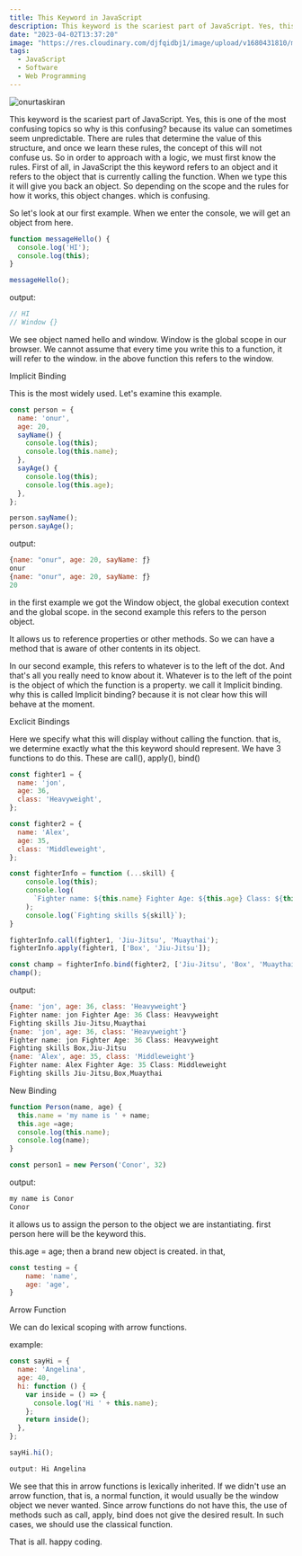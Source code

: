 ```yaml
---
title: This Keyword in JavaScript
description: This keyword is the scariest part of JavaScript. Yes, this is one of the most confusing topics so why is this confusing? because its value can sometimes seem unpredictable.
date: "2023-04-02T13:37:20"
image: "https://res.cloudinary.com/djfqidbj1/image/upload/v1680431810/mdp31cawouu3jygdd2aw.jpg"
tags:
  - JavaScript
  - Software
  - Web Programming
---
```


<img className="w-full rounded-xl" src="https://res.cloudinary.com/djfqidbj1/image/upload/v1680431810/mdp31cawouu3jygdd2aw.jpg" alt="onurtaskiran" />

This keyword is the scariest part of JavaScript. Yes, this is one of the most confusing topics so why is this confusing? because its value can sometimes seem unpredictable. There are rules that determine the value of this structure, and once we learn these rules, the concept of this will not confuse us. So in order to approach with a logic, we must first know the rules. First of all, in JavaScript the this keyword refers to an object and it refers to the object that is currently calling the function. When we type this it will give you back an object. So depending on the scope and the rules for how it works, this object changes. which is confusing.

So let's look at our first example. When we enter the console, we will get an object from here.

```javascript
function messageHello() {
  console.log('HI');
  console.log(this);
}

messageHello();
```

output:
```javascript
// HI
// Window {}
```

We see object named hello and window. Window is the global scope in our browser. We cannot assume that every time you write this to a function, it will refer to the window. in the above function this refers to the window.

Implicit Binding

This is the most widely used. Let's examine this example.

```javascript
const person = {
  name: 'onur',
  age: 20,
  sayName() {
    console.log(this);
    console.log(this.name);
  },
  sayAge() {
    console.log(this);
    console.log(this.age);
  },
};

person.sayName();
person.sayAge();
```

output:
```javascript
{name: "onur", age: 20, sayName: ƒ}
onur
{name: "onur", age: 20, sayName: ƒ}
20
```

in the first example we got the Window object, the global execution context and the global scope. in the second example this refers to the person object.

It allows us to reference properties or other methods. So we can have a method that is aware of other contents in its object.

In our second example, this refers to whatever is to the left of the dot. And that's all you really need to know about it. Whatever is to the left of the point is the object of which the function is a property. we call it Implicit binding. why this is called Implicit binding? because it is not clear how this will behave at the moment.

Exclicit Bindings

Here we specify what this will display without calling the function. that is, we determine exactly what the this keyword should represent. We have 3 functions to do this. These are call(), apply(), bind()

```javascript
const fighter1 = {
  name: 'jon',
  age: 36,
  class: 'Heavyweight',
};

const fighter2 = {
  name: 'Alex',
  age: 35,
  class: 'Middleweight',
};

const fighterInfo = function (...skill) {
    console.log(this);
    console.log(
      `Fighter name: ${this.name} Fighter Age: ${this.age} Class: ${this.class}`
    ); 
    console.log(`Fighting skills ${skill}`);
}

fighterInfo.call(fighter1, 'Jiu-Jitsu', 'Muaythai');
fighterInfo.apply(fighter1, ['Box', 'Jiu-Jitsu']);

const champ = fighterInfo.bind(fighter2, ['Jiu-Jitsu', 'Box', 'Muaythai']);
champ();
```
output:
```javascript
{name: 'jon', age: 36, class: 'Heavyweight'}
Fighter name: jon Fighter Age: 36 Class: Heavyweight
Fighting skills Jiu-Jitsu,Muaythai
{name: 'jon', age: 36, class: 'Heavyweight'}
Fighter name: jon Fighter Age: 36 Class: Heavyweight
Fighting skills Box,Jiu-Jitsu
{name: 'Alex', age: 35, class: 'Middleweight'}
Fighter name: Alex Fighter Age: 35 Class: Middleweight
Fighting skills Jiu-Jitsu,Box,Muaythai
```
New Binding
```javascript
function Person(name, age) {
  this.name = 'my name is ' + name;
  this.age =age;
  console.log(this.name);
  console.log(name);
}

const person1 = new Person('Conor', 32)
```
output:
```javascript
my name is Conor
Conor
```

it allows us to assign the person to the object we are instantiating. first person here will be the keyword this.

this.age = age; then a brand new object is created. in that,

```javascript
const testing = {
	name: 'name',
	age: 'age',
}
```

Arrow Function

We can do lexical scoping with arrow functions.

example:
```javascript
const sayHi = {
  name: 'Angelina',
  age: 40,
  hi: function () {
    var inside = () => {
      console.log('Hi ' + this.name);
    };
    return inside();
  },
};

sayHi.hi();
```

```javascript
output: Hi Angelina
```
We see that this in arrow functions is lexically inherited. If we didn't use an arrow function, that is, a normal function, it would usually be the window object we never wanted. Since arrow functions do not have this, the use of methods such as call, apply, bind does not give the desired result. In such cases, we should use the classical function.

That is all. happy coding.